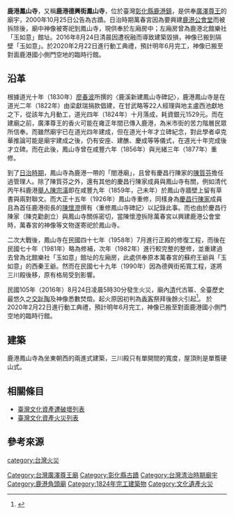 {{tw monument
|name=鹿港鳳山寺
|formername=
|image=鹿港鳳山寺.jpg
|imagename=
|othername=
|formalname=
|level= 縣定古蹟
|class= 
|time= {{QING}}道光4年（1824年）{{r|文}}
|destroyed={{flagicon|Taiwan}}民國105年（2016年）
|material= 
|location={{ROC-TW}}<br>[[彰化縣|彰化縣]][[鹿港鎮|鹿港鎮]]德興街26號{{r|文}}
| pushpin_map =Taiwan Changhua
| coordinates = {{coord|24.051999|120.434397|display=inline, title}}
|open=
|cost=
|website=
}}
'''鹿港鳳山寺'''，又稱'''鹿港德興街鳳山寺'''，位於臺灣[[彰化縣|彰化縣]][[鹿港鎮|鹿港鎮]]，是供奉[[廣澤尊王|廣澤尊王]]的廟宇，2000年10月25日公告為古蹟{{r|文}}。日治時期萬春宮因為要興建[[鹿港公會堂|鹿港公會堂]]而被拆除後，廟中神像被寄祀到鳳山寺，現供奉於左廂房中；左廂房曾為鹿港北館樂社「玉如意」館址{{r|卓|page=84}}。2016年8月24日清晨因遭祝融而導致建築毀損，神像已搬到隔壁「玉如意」。於2020年2月22日進行動工典禮，預計明年6月完工，神像已搬至對面鹿港國小側門空地的臨時行館。

== 沿革 ==
根據道光十年（1830年）[[廖春波|廖春波]]所撰的〈鹿溪新建鳳山寺碑記〉，鹿港鳳山寺是在道光二年（1822年）由梁獻瑞捐款倡建，在甘武略等22人經理與地主盧西池獻地之下，從該年九月動工，道光四年（1824年）十月落成，耗資銀元1529元{{r|卓|page=76}}。而在建廟之前，廣澤尊王的香火可能在雍正年間已傳入鹿港，為米市街的苦力階層民眾所信奉{{r|卓|page=76}}。而雖然廟宇已在道光四年建成，但在道光十年才立碑紀念，對此學者卓克華推論可能是廟宇建成之後，仍有安座、建醮、慶成等等儀式，在道光十年完成後才立碑{{r|卓|page=77}}。而在此後，鳳山寺曾在咸豐六年（1856年）與光緒三年（1877年）重修{{r|卓|page=78、79}}。

到了[[臺灣日治時期|日治時期]]，鳳山寺為鹿港一帶的「閤港廟」，且曾有慶昌行陳家的[[陳質芬|陳質芬]]擔任過管理人{{r|卓|page=80}}。除了陳質芬之外，還有其他的慶昌行陳家成員與鳳山寺有關，例如清代丙午科鹿港[[舉人|舉人]][[陳宗潢|陳宗潢]]即在咸豐九年（1859年，己未年）於鳳山寺牆壁上留有草書與兩對聯文{{r|卓|page=83}}。而大正十五年（1926年）鳳山寺重修，同樣身為[[陳慶昌家族|慶昌行陳家]]成員且為首任鹿港街長的[[陳懷澄|陳懷澄]]撰有〈重修鳳山寺碑記〉以記錄此事{{r|卓|page=81、82}}。而也由於慶昌行陳家（陳克勸創立）與鳳山寺關係密切，當陳懷澄拆除萬春宮以興建鹿港公會堂時，萬春宮的神像等文物遂寄祀於鳳山寺{{r|卓|page=84}}。

二次大戰後，鳳山寺在民國四十七年（1958年）7月進行正殿的修復工程，而後在民國七十年（1981年）略為修補，次年（1982年）進行較完整的整修，並重建過去曾為北館樂社「玉如意」館址的左廂房，此處供奉原本萬春宮的蘇府王爺與「玉如意」的西秦王爺{{r|卓|page=84、85}}。然而在民國七十九年（1990年）因為德興街拓寬工程，遂將三川殿後移，原有格局受到影響{{r|卓|page=86}}。

民國105年（2016年）8月24日凌晨5時30分發生火災，廟內[[清朝|清]]代古匾、全臺歷史最悠久之[[交趾陶|交趾陶]]及神像悉數焚燬。起火原因初判為[[香客|香客]]祭拜後餘火引起<ref>{{cite news | title = 鹿港鳳山寺慘遭祝融 百年古蹟付之一炬 | author = 謝君青 | publisher = [[風傳媒|風傳媒]] | url = http://www.storm.mg/article/158123 | date = 2016-08-24 | accessdate = 2016-08-25 | language = zh-tw | archive-date = 2016-08-25 | archive-url = https://web.archive.org/web/20160825173013/http://www.storm.mg/article/158123 | dead-url = no }}</ref>。
於2020年2月22日進行動工典禮，預計明年6月完工，神像已搬至對面鹿港國小側門空地的臨時行館。

== 建築 ==
鹿港鳳山寺為坐東朝西的兩進式建築，三川殿只有單開間的寬度，屋頂則是單簷硬山式{{r|文}}。

== 相關條目 ==
*[[臺灣文化資產遭破壞列表|臺灣文化資產遭破壞列表]]
*[[臺灣文化資產火災列表|臺灣文化資產火災列表]]

== 參考來源 ==
{{reflist|refs=
<ref name="文">{{cite web |url=http://www.boch.gov.tw/boch/frontsite/cultureassets/caseBasicInfoAction.do?method=doViewCaseBasicInfo&caseId=NA09602001116&version=1&assetsClassifyId=1.1&menuId=310&siteId=101 |language=zh-tw |title=鹿港鳳山寺 |publisher=文化部文化資產局 |accessdate=2015-09-05 |deadurl=yes |archiveurl=https://web.archive.org/web/20150923230447/http://www.boch.gov.tw/boch/frontsite/cultureassets/caseBasicInfoAction.do?method=doViewCaseBasicInfo&caseId=NA09602001116&version=1&assetsClassifyId=1.1&menuId=310&siteId=101 |archivedate=2015-09-23 }}</ref>
<ref name="卓">{{cite book|author=卓克華 |chapter=〈第二章 鹿港鳳山寺〉 |title=《寺廟與台灣開發史》 |publisher=揚智文化 |isbn=957-818-780-7 |date=2006年3月}}</ref>
}}

{{台灣縣市定古蹟}}
{{彰化縣文化資產}}
[[Category:台灣廣澤尊王廟|Category:台灣廣澤尊王廟]]
[[Category:彰化縣古蹟|Category:彰化縣古蹟]]
[[Category:台灣清治時期廟宇|Category:台灣清治時期廟宇]] 
[[Category:鹿港角頭廟|Category:鹿港角頭廟]]
[[Category:1824年完工建築物|Category:1824年完工建築物]]
[[category:台灣火災|category:台灣火災]]
[[Category:文化遺產火災|Category:文化遺產火災]]